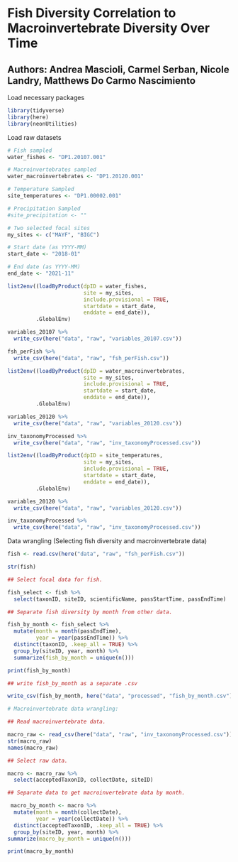 # Fish Diversity Correlation to Macroinvertebrate Diversity Over Time

## Authors: Andrea Mascioli, Carmel Serban, Nicole Landry, Matthews Do Carmo Nascimiento

Load necessary packages

```r
library(tidyverse)
library(here)
library(neonUtilities)
```

Load raw datasets

```r
# Fish sampled
water_fishes <- "DP1.20107.001"

# Macroinvertebrates sampled
water_macroinvertebrates <- "DP1.20120.001"

# Temperature Sampled
site_temperatures <- "DP1.00002.001"

# Precipitation Sampled
#site_precipitation <- ""

# Two selected focal sites
my_sites <- c("MAYF", "BIGC")

# Start date (as YYYY-MM)
start_date <- "2018-01"

# End date (as YYYY-MM)
end_date <- "2021-11"

list2env((loadByProduct(dpID = water_fishes, 
                        site = my_sites, 
                        include.provisional = TRUE,
                        startdate = start_date,
                        enddate = end_date)),
         .GlobalEnv)

variables_20107 %>% 
  write_csv(here("data", "raw", "variables_20107.csv"))

fsh_perFish %>%
  write_csv(here("data", "raw", "fsh_perFish.csv"))

list2env((loadByProduct(dpID = water_macroinvertebrates, 
                        site = my_sites, 
                        include.provisional = TRUE,
                        startdate = start_date,
                        enddate = end_date)),
         .GlobalEnv)

variables_20120 %>% 
  write_csv(here("data", "raw", "variables_20120.csv"))

inv_taxonomyProcessed %>% 
  write_csv(here("data", "raw", "inv_taxonomyProcessed.csv"))

list2env((loadByProduct(dpID = site_temperatures, 
                        site = my_sites, 
                        include.provisional = TRUE,
                        startdate = start_date,
                        enddate = end_date)),
         .GlobalEnv)

variables_20120 %>% 
  write_csv(here("data", "raw", "variables_20120.csv"))

inv_taxonomyProcessed %>% 
  write_csv(here("data", "raw", "inv_taxonomyProcessed.csv"))
```

Data wrangling (Selecting fish diversity and macroinvertebrate data)

```r
fish <- read.csv(here("data", "raw", "fsh_perFish.csv"))

str(fish)

## Select focal data for fish.

fish_select <- fish %>% 
  select(taxonID, siteID, scientificName, passStartTime, passEndTime)

## Separate fish diversity by month from other data.

fish_by_month <- fish_select %>% 
  mutate(month = month(passEndTime),
         year = year(passEndTime)) %>% 
  distinct(taxonID, .keep_all = TRUE) %>% 
  group_by(siteID, year, month) %>% 
  summarize(fish_by_month = unique(n()))

print(fish_by_month) 

## write fish_by_month as a separate .csv

write_csv(fish_by_month, here("data", "processed", "fish_by_month.csv"))

# Macroinvertebrate data wrangling:

## Read macroinvertebrate data.

macro_raw <- read_csv(here("data", "raw", "inv_taxonomyProcessed.csv")) 
str(macro_raw)
names(macro_raw)

## Select raw data.

macro <- macro_raw %>% 
  select(acceptedTaxonID, collectDate, siteID)

## Separate data to get macroinvertebrate data by month.

 macro_by_month <- macro %>% 
  mutate(month = month(collectDate),
         year = year(collectDate)) %>%
  distinct(acceptedTaxonID, .keep_all = TRUE) %>% 
  group_by(siteID, year, month) %>% 
summarize(macro_by_month = unique(n()))

print(macro_by_month)

```


